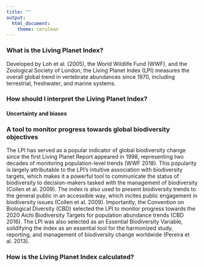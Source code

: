 ```yaml
---
title: ""
output: 
  html_document:
    theme: cerulean
---
```

### What is the Living Planet Index?

Developed by Loh et al. (2005), the World Wildlife Fund (WWF), and the Zoological Society of London, the Living Planet Index (LPI) measures the overall global trend in vertebrate abundances since 1970, including terrestrial, freshwater, and marine systems. 

### How should I interpret the Living Planet Index?

#### Uncertainty and biases

### A tool to monitor progress towards global biodiversity objectives

The LPI has served as a popular indicator of global biodiversity change since the first Living Planet Report appeared in 1998, representing two decades of monitoring population-level trends (WWF 2018). This popularity is largely attributable to the LPI’s intuitive association with biodiversity targets, which makes it a powerful tool to communicate the status of biodiversity to decision-makers tasked with the management of biodiversity (Collen et al. 2009). The index is also used to present biodiversity trends to the general public in an accessible way, which incites public engagement in biodiversity issues (Collen et al. 2009). Importantly, the Convention on Biological Diversity (CBD) selected the LPI to monitor progress towards the 2020 Aichi Biodiversity Targets for population abundance trends (CBD 2016). The LPI was also selected as an Essential Biodiversity Variable, solidifying the index as an essential tool for the harmonized study, reporting, and management of biodiversity change worldwide (Pereira et al. 2013).

### How is the Living Planet Index calculated?